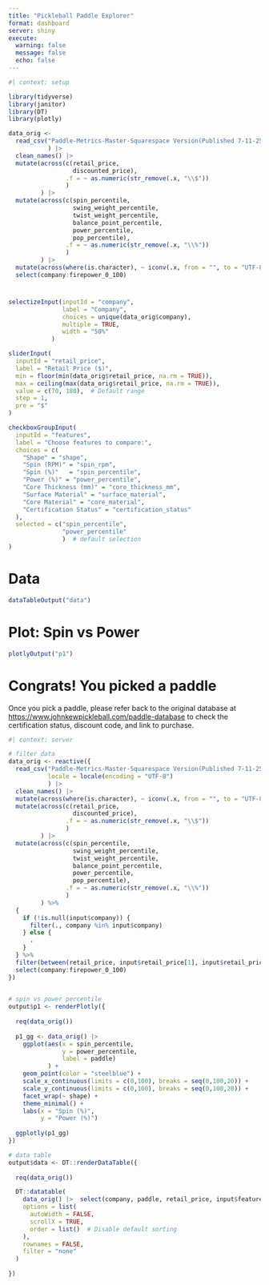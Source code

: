 ```yaml
---
title: "Pickleball Paddle Explorer"
format: dashboard
server: shiny
execute:
  warning: false
  message: false
  echo: false
---
```


<!-- <https://quarto.org/docs/interactive/shiny/> -->

```r
#| context: setup

library(tidyverse)
library(janitor)
library(DT)
library(plotly)

data_orig <-
  read_csv("Paddle-Metrics-Master-Squarespace Version(Published 7-11-25).csv"
           ) |>
  clean_names() |>
  mutate(across(c(retail_price,
                  discounted_price),
                .f = ~ as.numeric(str_remove(.x, "\\$"))
                )
         ) |>
  mutate(across(c(spin_percentile,
                  swing_weight_percentile,
                  twist_weight_percentile,
                  balance_point_percentile,
                  power_percentile,
                  pop_percentile),
                .f = ~ as.numeric(str_remove(.x, "\\%"))
                )
         ) |>
  mutate(across(where(is.character), ~ iconv(.x, from = "", to = "UTF-8", sub = "byte"))) |>
  select(company:firepower_0_100)
```

# {.sidebar}

```r
selectizeInput(inputId = "company",
               label = "Company",
               choices = unique(data_orig$company),
               multiple = TRUE,
               width = "50%"
            )

sliderInput(
  inputId = "retail_price",
  label = "Retail Price ($)",
  min = floor(min(data_orig$retail_price, na.rm = TRUE)),
  max = ceiling(max(data_orig$retail_price, na.rm = TRUE)),
  value = c(70, 180),  # Default range
  step = 1,
  pre = "$"
)

checkboxGroupInput(
  inputId = "features",
  label = "Choose features to compare:",
  choices = c(
    "Shape" = "shape",
    "Spin (RPM)" = "spin_rpm",
    "Spin (%)"   = "spin_percentile",
    "Power (%)" = "power_percentile",
    "Core Thickness (mm)" = "core_thickness_mm",
    "Surface Material" = "surface_material",
    "Core Material" = "core_material",
    "Certification Status" = "certification_status"
  ),
  selected = c("spin_percentile",
               "power_percentile"
               )  # default selection
)
```

# Data

```r
dataTableOutput("data")
```

# Plot: Spin vs Power

```r
plotlyOutput("p1")
```

# Congrats! You picked a paddle

Once you pick a paddle, please refer back to the original database at <https://www.johnkewpickleball.com/paddle-database> to check the certification status, discount code, and link to purchase.

```r
#| context: server

# filter data
data_orig <- reactive({
  read_csv("Paddle-Metrics-Master-Squarespace Version(Published 7-11-25).csv",
           locale = locale(encoding = "UTF-8")
           ) |> 
  clean_names() |>
  mutate(across(where(is.character), ~ iconv(.x, from = "", to = "UTF-8", sub = "byte"))) |>
  mutate(across(c(retail_price, 
                  discounted_price), 
                .f = ~ as.numeric(str_remove(.x, "\\$"))
                )
         ) |> 
  mutate(across(c(spin_percentile, 
                  swing_weight_percentile, 
                  twist_weight_percentile, 
                  balance_point_percentile, 
                  power_percentile, 
                  pop_percentile), 
                .f = ~ as.numeric(str_remove(.x, "\\%"))
                )
         ) %>%
  {
    if (!is.null(input$company)) {
      filter(., company %in% input$company)
    } else {
      .
    }
  } %>%
  filter(between(retail_price, input$retail_price[1], input$retail_price[2])) |> 
  select(company:firepower_0_100)
})
 

# spin vs power percentile
output$p1 <- renderPlotly({
  
  req(data_orig())
  
  p1_gg <- data_orig() |> 
    ggplot(aes(x = spin_percentile,
               y = power_percentile,
               label = paddle)
           ) +
    geom_point(color = "steelblue") +
    scale_x_continuous(limits = c(0,100), breaks = seq(0,100,20)) +
    scale_y_continuous(limits = c(0,100), breaks = seq(0,100,20)) +
    facet_wrap(~ shape) +
    theme_minimal() +
    labs(x = "Spin (%)",
         y = "Power (%)")
  
  ggplotly(p1_gg)
})

# data table
output$data <- DT::renderDataTable({
  
  req(data_orig())

  DT::datatable(
    data_orig() |>  select(company, paddle, retail_price, input$features),
    options = list(
      autoWidth = FALSE,
      scrollX = TRUE,
      order = list()  # Disable default sorting
    ),
    rownames = FALSE,
    filter = "none"
  )
  
})
```
